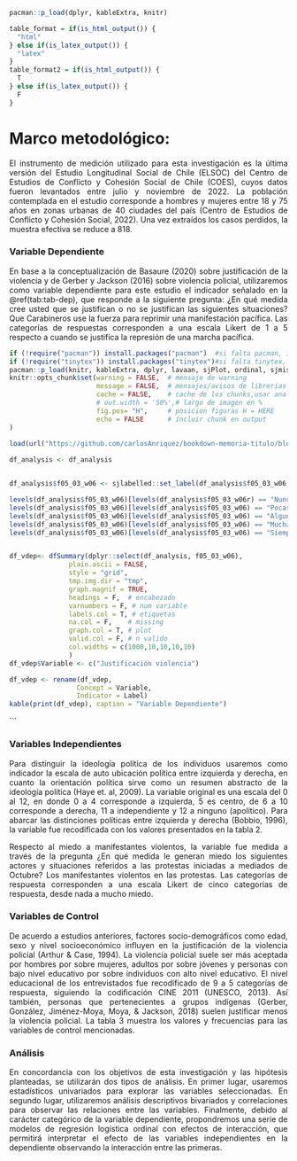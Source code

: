 ```r
pacman::p_load(dplyr, kableExtra, knitr)
```

```r
table_format = if(is_html_output()) {
  "html"
} else if(is_latex_output()) {
  "latex"
}
table_format2 = if(is_html_output()) {
  T
} else if(is_latex_output()) {
  F
}
```


# Marco metodológico:
<div style="text-align: justify">

El instrumento de medición utilizado para esta investigación es la última versión del Estudio Longitudinal Social de Chile (ELSOC) del Centro de Estudios de Conflicto y Cohesión Social de Chile (COES), cuyos datos fueron levantados entre julio y noviembre de 2022. La población contemplada en el estudio corresponde a hombres y mujeres entre 18 y 75 años en zonas urbanas de 40 ciudades del país (Centro de Estudios de Conflicto y Cohesión Social, 2022). Una vez extraídos los casos perdidos, la muestra efectiva se reduce a 818.

### Variable Dependiente

En base a la conceptualización de Basaure (2020) sobre justificación de la violencia y de Gerber y Jackson (2016) sobre violencia policial, utilizaremos como variable dependiente para este estudio el indicador señalado en la  \@ref(tab:tab-dep), que responde a la siguiente pregunta: ¿En qué medida cree usted que se justifican o no se justifican las siguientes situaciones? Que Carabineros use la fuerza para reprimir una manifestación pacífica. Las categorías de respuestas corresponden a una escala Likert de 1 a 5 respecto a cuando se justifica la represión de una marcha pacífica. 


```r

if (!require("pacman")) install.packages("pacman")  #si falta pacman, instalar
if (!require("tinytex")) install.packages("tinytex")#si falta tinytex, instalar
pacman::p_load(knitr, kableExtra, dplyr, lavaan, sjPlot, ordinal, sjmisc, sjlabelled, ggrepel, summarytools) # librerias
knitr::opts_chunk$set(warning = FALSE,  # mensaje de warning
                      message = FALSE,  # mensajes/avisos de librerias  
                      cache = FALSE,    # cache de los chunks,usar analisis pesados
                      # out.width = '50%',# largo de imagen en %
                      fig.pos= "H",     # posicion figuras H = HERE
                      echo = FALSE      # incluir chunk en output
)
 
load(url("https://github.com/carlosAnriquez/bookdown-memoria-titulo/blob/main/input/df_analysis.RData"))

df_analysis <- df_analysis


df_analysis$f05_03_w06 <- sjlabelled::set_label(df_analysis$f05_03_w06, label = "Que Carabineros use la fuerza para reprimir una manifestación pacifica")

levels(df_analysis$f05_03_w06)[levels(df_analysis$f05_03_w06r) == "Nunca se justifica"] <- "Nunca"
levels(df_analysis$f05_03_w06)[levels(df_analysis$f05_03_w06) == "Pocas veces se justifica"] <- "Pocas veces"
levels(df_analysis$f05_03_w06)[levels(df_analysis$f05_03_w06) == "Algunas veces se justifica"] <- "Algunas veces"
levels(df_analysis$f05_03_w06)[levels(df_analysis$f05_03_w06) == "Muchas veces se justifica"] <- "Muchas veces"
levels(df_analysis$f05_03_w06)[levels(df_analysis$f05_03_w06) == "Siempre se justifica"] <- "Siempre"


df_vdep<- dfSummary(dplyr::select(df_analysis, f05_03_w06),
               plain.ascii = FALSE,
               style = "grid",
               tmp.img.dir = "tmp",
               graph.magnif = TRUE,
               headings = F,  # encabezado
               varnumbers = F, # num variable
               labels.col = T, # etiquetas
               na.col = F,    # missing
               graph.col = T, # plot
               valid.col = F, # n valido
               col.widths = c(1000,10,10,10,10)
               )
df_vdep$Variable <- c("Justificación violencia")

df_vdep <- rename(df_vdep,
                 Concept = Variable,
                 Indicator = Label)
kable(print(df_vdep), caption = "Variable Dependiente")
```

\begin{center}
<font size="1"> Fuente: Elaboración propia. </font>
\end{center}
```


### Variables Independientes

Para distinguir la ideología política de los individuos usaremos como indicador la escala de auto ubicación política entre izquierda y derecha, en cuanto la orientación política sirve como un resumen abstracto de la ideología política (Haye et. al, 2009). La variable original es una escala del 0 al 12, en donde 0 a 4 corresponde a izquierda, 5 es centro, de 6 a 10 corresponde a derecha, 11 a independiente y 12 a ninguno (apolítico). Para abarcar las distinciones políticas entre izquierda y derecha (Bobbio, 1996), la variable fue recodificada con los valores presentados en la tabla 2. 

Respecto al miedo a manifestantes violentos, la variable fue medida a través de la pregunta ¿En qué medida le generan miedo los siguientes actores y situaciones referidos a las protestas iniciadas a mediados de Octubre? Los manifestantes violentos en las protestas. Las categorías de respuesta corresponden a una escala Likert de cinco categorías de respuesta, desde nada a mucho miedo. 

###	Variables de Control

De acuerdo a estudios anteriores, factores socio-demográficos como edad, sexo y nivel socioeconómico influyen en la justificación de la violencia policial (Arthur & Case, 1994). La violencia policial suele ser más aceptada por hombres por sobre mujeres, adultos por sobre jóvenes y personas con bajo nivel educativo por sobre individuos con alto nivel educativo. El nivel educacional de los entrevistados fue recodificado de 9 a 5 categorías de respuesta, siguiendo la codificación CINE 2011 (UNESCO, 2013). Así también, personas que pertenecientes a grupos indígenas (Gerber, González, Jiménez-Moya, Moya, & Jackson, 2018) suelen justificar menos la violencia policial. La tabla 3 muestra los valores y frecuencias para las variables de control mencionadas. 

###	Análisis

En concordancia con los objetivos de esta investigación y las hipótesis planteadas, se utilizarán dos tipos de análisis. En primer lugar, usaremos estadísticos univariados para explorar las variables seleccionadas. En segundo lugar, utilizaremos análisis descriptivos bivariados y correlaciones para observar las relaciones entre las variables. Finalmente, debido al carácter categórico de la variable dependiente, propondremos una serie de modelos de regresión logística ordinal con efectos de interacción, que permitirá interpretar el efecto de las variables independientes en la dependiente observando la interacción entre las primeras. 


